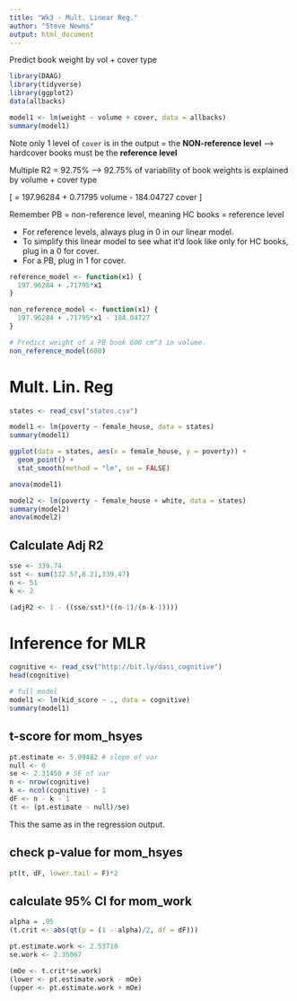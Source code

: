 ```yaml
---
title: "Wk3 - Mult. Linear Reg."
author: "Steve Newns"
output: html_document
---
```


Predict book weight by vol + cover type
```r
library(DAAG)
library(tidyverse)
library(ggplot2)
data(allbacks)

model1 <- lm(weight ~ volume + cover, data = allbacks)
summary(model1)
```

Note only 1 level of `cover` is in the output = the **NON-reference level** --> hardcover books must be the **reference level**

Multiple R2 = 92.75% --> 92.75% of variability of book weights is explained by volume + cover type

\[
  \hat{y} = 197.96284 + 0.71795 \times volume - 184.04727 \times cover
\]

Remember PB =  non-reference level, meaning HC books = reference level 
<ul>
<li> For reference levels, always plug in 0 in our linear model. </li>
<li> To simplify this linear model to see what it'd look like only for HC books, plug in a 0 for cover. </li>
<li> For a PB, plug in 1 for cover. </li>
</ul>

```r
reference_model <- function(x1) {
  197.96284 + .71795*x1
} 

non_reference_model <- function(x1) {
  197.96284 + .71795*x1 - 184.04727
} 

# Predict weight of a PB book 600 cm^3 in volume. 
non_reference_model(600)
```

# Mult. Lin. Reg

```r
states <- read_csv("states.csv")

model1 <- lm(poverty ~ female_house, data = states)
summary(model1)

ggplot(data = states, aes(x = female_house, y = poverty)) +
  geom_point() +
  stat_smooth(method = "lm", se = FALSE)

anova(model1)
```
```r
model2 <- lm(poverty ~ female_house + white, data = states)
summary(model2)
anova(model2)
```

## Calculate Adj R2

```r
sse <- 339.74
sst <- sum(132.57,8.21,339.47)
n <- 51
k <- 2

(adjR2 <- 1 - ((sse/sst)*((n-1)/(n-k-1))))
```

# Inference for MLR

```r
cognitive <- read_csv("http://bit.ly/dasi_cognitive")
head(cognitive)

# full model
model1 <- lm(kid_score ~ ., data = cognitive)
summary(model1)
```

## t-score for mom_hsyes

```r
pt.estimate <- 5.09482 # slope of var
null <- 0
se <- 2.31450 # SE of var
n <- nrow(cognitive)
k <- ncol(cognitive) - 1
dF <- n - k - 1
(t <- (pt.estimate - null)/se)
```

This the same as in the regression output.

## check p-value for mom_hsyes
```r
pt(t, dF, lower.tail = F)*2
```

## calculate 95% CI for mom_work
```r
alpha = .95
(t.crit <- abs(qt(p = (1 - alpha)/2, df = dF)))

pt.estimate.work <- 2.53718
se.work <- 2.35067

(mOe <- t.crit*se.work)
(lower <- pt.estimate.work - mOe)
(upper <- pt.estimate.work + mOe)
```



